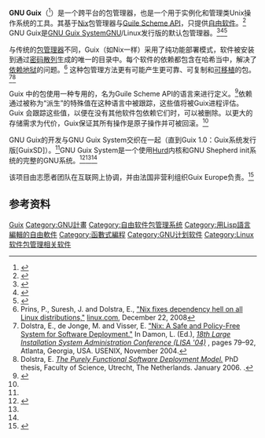 {{Distinguish|GNU Guix System}}
{{NoteTA|G1=IT|G2=FL}}
{{Infobox software
| name = GNU Guix
| title = GNU Guix
| logo = Guix logo.svg
| logo caption = 
| logo size = 200px
| logo alt = 
| screenshot = <!-- Image name is enough -->
| caption = 
| screenshot size = 
| screenshot alt = 
| collapsible = 
| author = 
| developer = 
| released = <!-- {{Start date and age|YYYY|MM|DD|df=yes/no}} -->
| latest release version = 1.3.0<ref>{{cite web | url=https://guix.gnu.org/en/blog/2021/gnu-guix-1.3.0-released/ | title=GNU Guix 1.3.0 released | date=2021-05-11 | access-date=2021-05-11 | author=Ludovic Courtès | archive-date=2021-05-13 | archive-url=https://web.archive.org/web/20210513004111/https://guix.gnu.org/en/blog/2021/gnu-guix-1.3.0-released/ | dead-url=no }}</ref>
| latest release date = {{Start date and age|2021|05|11}}
| latest preview version = 
| latest preview date = <!-- {{Start date and age|YYYY|MM|DD|df=yes/no}} -->
| programming language = [[GNU_Guile|Guile Scheme]], [[C++|C++]]（[[Nix_包管理器|Nix]]核心）
| operating system = 
| platform = 
| size = 
| language = 
| language count = <!-- Number only -->
| language footnote = 
| genre = 
| license = [[GNU通用公共许可证|GPLv3+]]
| alexa = 
| website = {{URL|https://guix.gnu.org/}}
| standard = 
| AsOf = 
}}
'''GNU Guix'''（{{IPAc-en|ɡ|iː|k|s}}<ref>{{cite web|url=https://www.gnu.org/software/guix/manual/guix.html#FOOT1|title=GNU Guix Reference Manual|website=www.gnu.org|access-date=2018-04-23|archive-date=2018-12-23|archive-url=https://web.archive.org/web/20181223161934/https://www.gnu.org/software/guix/manual/guix.html#FOOT1|dead-url=no}}</ref>）是一个跨平台的包管理器，也是一个用于实例化和管理类Unix操作系统的工具。其基于[[Nix_包管理器|Nix]]包管理器与[[Guile_Scheme_API|Guile Scheme API]]，只提供[[自由软件|自由软件]]。<ref>{{cite web |url=https://en.wikisource.org/wiki/Functional_Package_Management_with_Guix |title=Functional Package Management with Guix |author=Ludovic Courtès |date=2013 |location=[[Madrid|Madrid]], [[Spain|Spain]] |publisher=European Lisp Symposium |accessdate=2021-01-27 |archive-date=2015-02-05 |archive-url=https://web.archive.org/web/20150205214923/https://en.wikisource.org/wiki/Functional_Package_Management_with_Guix |dead-url=no }}</ref> GNU Guix是[[GNU_Guix_System|GNU Guix System]]GNU/Linux发行版的默认包管理器。<ref name="What to call Guix">{{cite mailing list |title=What to call Guix? |publisher=gnu-system-discuss |date=2015-01-15 |url=http://lists.gnu.org/archive/html/gnu-system-discuss/2015-01/threads.html |access-date=2021-01-27 |archive-date=2020-08-07 |archive-url=https://web.archive.org/web/20200807015108/https://lists.gnu.org/archive/html/gnu-system-discuss/2015-01/threads.html |dead-url=no }}</ref><ref name="AAA">{{Cite web |url=https://www.gnu.org/software/guix/manual/en/html_node/Programming-Interface.html |title=Programming Interface (GNU Guix Reference Manual) |accessdate=2021-01-27 |archive-date=2019-06-02 |archive-url=https://web.archive.org/web/20190602190920/https://www.gnu.org/software/guix/manual/en/html_node/Programming-Interface.html |dead-url=no }}</ref><ref name="BBK">{{Cite web |url=https://www.phoronix.com/scan.php?page=news_item&px=MTIzNjY |title=Guix: A New Package Manager & GNU Distribution - Phoronix |accessdate=2021-01-27 |archive-date=2015-02-02 |archive-url=https://web.archive.org/web/20150202160820/http://www.phoronix.com/scan.php?page=news_item&px=MTIzNjY |dead-url=no }}</ref>

与传统的[[包管理器|包管理器]]不同，Guix（如Nix一样）采用了纯功能部署模式，软件被安装到通过[[密码散列函数|密码散列]]生成的唯一的目录中。每个软件的依赖都包含在哈希当中，解决了[[依赖地狱|依赖地狱]]的问题。<ref>Prins, P., Suresh, J. and Dolstra, E., [http://www.linux.com/feature/155922 "Nix fixes dependency hell on all Linux distributions,"] {{Wayback|url=http://www.linux.com/feature/155922 |date=20081226010942 }} [[linux.com|linux.com]], December 22, 2008</ref> 这种包管理方法更有可能产生更可靠、可复制和[[移植_(軟體)|可移植]]的包。<ref>Dolstra, E., de Jonge, M. and Visser, E. [https://nixos.org/~eelco/pubs/nspfssd-lisa2004-final.pdf "Nix: A Safe and Policy-Free System for Software Deployment."] {{Wayback|url=https://nixos.org/~eelco/pubs/nspfssd-lisa2004-final.pdf |date=20181002051604 }} In Damon, L. (Ed.), ''[http://www.usenix.org/events/lisa04/ 18th Large Installation System Administration Conference (LISA '04)] {{Wayback|url=http://www.usenix.org/events/lisa04/ |date=20120111131513 }}'', pages 79–92, Atlanta, Georgia, USA. USENIX, November 2004.</ref><ref>Dolstra, E. [https://nixos.org/~eelco/pubs/phd-thesis.pdf ''The Purely Functional Software Deployment Model.''] {{Wayback|url=https://nixos.org/~eelco/pubs/phd-thesis.pdf |date=20190609111633 }} PhD thesis, Faculty of Science, Utrecht, The Netherlands. January 2006. {{ISBN|90-393-4130-3}}.</ref>

Guix 中的包使用一种专用的，名为Guile Scheme API的语言来进行定义。<ref name="x">{{Cite web|title=GNU's advanced distro and transactional package manager — GNU Guix|url=http://guix.gnu.org/|accessdate=2021-01-29|work=guix.gnu.org|archive-date=2021-01-27|archive-url=https://web.archive.org/web/20210127091350/https://guix.gnu.org/|dead-url=no}}</ref>依赖通过被称为“派生”的特殊值在这种语言中被跟踪，这些值将被Guix进程评估。Guix 会跟踪这些值，以便在没有其他软件包依赖它们时，可以被删除。以更大的存储需求为代价，Guix保证其所有操作是原子操作并可被回滚。<ref name="x" />

GNU Guix的开发与GNU Guix System交织在一起（直到Guix 1.0：Guix系统发行版[GuixSD]）。<ref name="What to call Guix"/>GNU Guix System是一个使用[[Hurd|Hurd]]内核和GNU Shepherd init系统的完整的GNU系统。<ref>{{Cite web|title=Hurd 内核接棒：GNU Guix 将终止对 Linux 的支持|url=https://www.ithome.com/0/481/232.htm|accessdate=2021-02-03|author=|date=2020-04-05|format=|publisher=|language=|archive-date=2020-09-25|archive-url=https://web.archive.org/web/20200925070626/https://www.ithome.com/0/481/232.htm|dead-url=no}}</ref><ref name="AAA" /><ref name="BBK" />

<!-- Guix 的可回滚功能继承了Nix的设计，这种设计目前是独一无二的，在如Debian及其衍生产品，Arch Linux及其衍生产品，或者其他主要发行版，比如Fedora，CentOS或OpenSUSE中均没有该种设计。
Gentoo也可以回滚。--EdwardAlexanderCrowley
 -->
该项目由志愿者团队在互联网上协调，并由法国非营利组织Guix Europe负责。<ref>{{cite web |title=guix-europe |url=https://git.savannah.gnu.org/cgit/guix/maintenance.git/tree/guix-europe |website=git.savannah.gnu.org |access-date=2019-05-16 |archive-date=2021-01-24 |archive-url=https://web.archive.org/web/20210124140203/https://git.savannah.gnu.org/cgit/guix/maintenance.git/tree/guix-europe |dead-url=no }}</ref>

==参考资料==
{{reflist}}

{{GNU}}
{{软件包管理系统}}
{{Linux发行版}}

[[Category:2013年软件|Guix]]
[[Category:GNU計畫|Category:GNU計畫]]
[[Category:自由软件包管理系统|Category:自由软件包管理系统]]
[[Category:用Lisp語言編輯的自由軟件|Category:用Lisp語言編輯的自由軟件]]
[[Category:函數式編程|Category:函數式編程]]
[[Category:GNU计划软件|Category:GNU计划软件]]
[[Category:Linux软件包管理相关软件|Category:Linux软件包管理相关软件]]